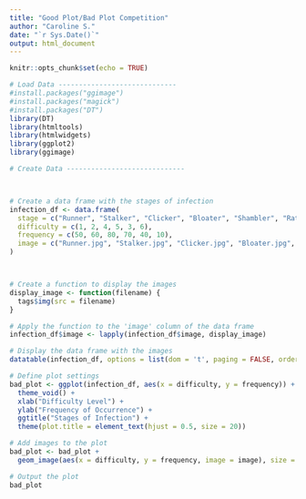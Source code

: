 ```yaml
---
title: "Good Plot/Bad Plot Competition"
author: "Caroline S."
date: "`r Sys.Date()`"
output: html_document
---
```


```r
knitr::opts_chunk$set(echo = TRUE)
```



```r
# Load Data -----------------------------
#install.packages("ggimage")
#install.packages("magick")
#install.packages("DT")
library(DT)
library(htmltools)
library(htmlwidgets)
library(ggplot2)
library(ggimage)

```


```r
# Create Data -----------------------------



# Create a data frame with the stages of infection
infection_df <- data.frame(
  stage = c("Runner", "Stalker", "Clicker", "Bloater", "Shambler", "Rat_King"),
  difficulty = c(1, 2, 4, 5, 3, 6),
  frequency = c(50, 60, 80, 70, 40, 10),
  image = c("Runner.jpg", "Stalker.jpg", "Clicker.jpg", "Bloater.jpg", "Shambler.jpg", "RatKing.jpg")
)



# Create a function to display the images
display_image <- function(filename) {
  tags$img(src = filename)
}

# Apply the function to the 'image' column of the data frame
infection_df$image <- lapply(infection_df$image, display_image)

# Display the data frame with the images
datatable(infection_df, options = list(dom = 't', paging = FALSE, ordering = FALSE))

```



```r
# Define plot settings
bad_plot <- ggplot(infection_df, aes(x = difficulty, y = frequency)) +
  theme_void() +
  xlab("Difficulty Level") +
  ylab("Frequency of Occurrence") +
  ggtitle("Stages of Infection") +
  theme(plot.title = element_text(hjust = 0.5, size = 20))


```


```r
# Add images to the plot
bad_plot <- bad_plot +
  geom_image(aes(x = difficulty, y = frequency, image = image), size = 0.1)

# Output the plot
bad_plot
```

